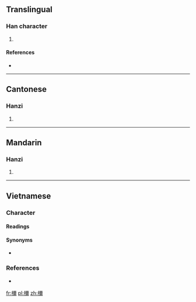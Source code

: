 ==Translingual==

===Han character===
{{Han char|rn=75|rad=木|as=14|sn=18|four=41927|canj=DMFB}}

# {{defn|Han|sort=木14}}

====References====
* {{Han ref|kx=0558.430|dkj=15741|dj=0948.130|hdz=21307.060|uh=6AB7|ud=27319|bh=EFE4|bd=61412}}

----

==Cantonese==

===Hanzi===
{{yue-hanzi|jyut=|y=nei5}}

# {{defn|lang=yue|sort=木14}}

----

==Mandarin==

===Hanzi===
{{cmn-hanzi|pin=[[mí]] ([[mi2]]), nǐ |wg=mi<sup>2</sup>}}

# {{defn|lang=cmn|sort=木14}}

----

==Vietnamese==

===Character===
{{rfc-header|Character|lang=vi}}

====Readings====
{{vi-readings|hanviet=nễ, nhĩ|phienthiet=奴禮 nô lễ|nom=nhĩ, nễ|rs=木14}}

====Synonyms====
* {{vi-l|鈮|nễ}}

===References===
* {{R:WinVNKey:Lê Sơn Thanh}}

[[fr:檷]]
[[pl:檷]]
[[zh:檷]]